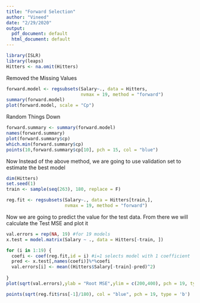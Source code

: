 ---
title: "Forward Selection"
author: "Vineed"
date: "2/29/2020"
output:
  pdf_document: default
  html_document: default
---
```{r}
library(ISLR)
library(leaps)
Hitters <- na.omit(Hitters)
```
Removed the Missing Values

```{r}
forward.model <- regsubsets(Salary~., data = Hitters, 
                            nvmax = 19, method = "forward")
summary(forward.model)
plot(forward.model, scale = "Cp")

```
Random Things Down
```{r}
forward.summary <- summary(forward.model)
names(forward.summary)
plot(forward.summary$cp)
which.min(forward.summary$cp)
points(10,forward.summary$cp[10], pch = 15, col = "blue")
```

Now Instead of the above method, we are going to use validation set to estimate the best model

```{r}
dim(Hitters)
set.seed(1)
train <- sample(seq(263), 180, replace = F)

reg.fit <- regsubsets(Salary~., data = Hitters[train,], 
                      nvmax = 19, method = "forward")

```
Now we are going to predict the value for the test data. From there we will calculate the Test MSE and plot it 


```{r}
val.errors = rep(NA, 19) #for 19 models
x.test = model.matrix(Salary ~ ., data = Hitters[-train, ])

for (i in 1:19) {
  coefi <- coef(reg.fit,id = i) #i=1 selects model with 1 coefficient
  pred <- x.test[,names(coefi)]%*%coefi
  val.errors[i] <- mean((Hitters$Salary[-train]-pred)^2)
  
}
plot(sqrt(val.errors),ylab = "Root MSE",ylim = c(200,400), pch = 19, type = "b")

points(sqrt(reg.fit$rss[-1]/180), col = "blue", pch = 19, type = 'b')
```

